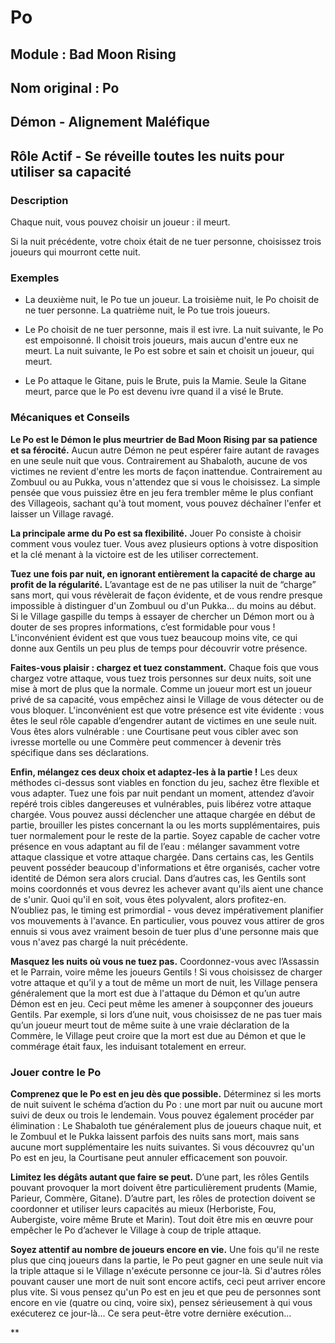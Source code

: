 # Po

## Module : Bad Moon Rising

## Nom original : Po

## Démon - Alignement Maléfique

## Rôle Actif - Se réveille toutes les nuits pour utiliser sa capacité

### Description

Chaque nuit, vous pouvez choisir un joueur : il meurt.

Si la nuit précédente, votre choix était de ne tuer personne, choisissez trois joueurs qui mourront cette nuit.

### Exemples

- La deuxième nuit, le Po tue un joueur. La troisième nuit, le Po choisit de ne tuer personne. La quatrième nuit, le Po tue trois joueurs.

- Le Po choisit de ne tuer personne, mais il est ivre. La nuit suivante, le Po est empoisonné. Il choisit trois joueurs, mais aucun d'entre eux ne meurt. La nuit suivante, le Po est sobre et sain et choisit un joueur, qui meurt.

- Le Po attaque le Gitane, puis le Brute, puis la Mamie. Seule la Gitane meurt, parce que le Po est devenu ivre quand il a visé le Brute.

### Mécaniques et Conseils

**Le Po est le Démon le plus meurtrier de Bad Moon Rising par sa patience et sa férocité.** Aucun autre Démon ne peut espérer faire autant de ravages en une seule nuit que vous. Contrairement au Shabaloth, aucune de vos victimes ne revient d'entre les morts de façon inattendue. Contrairement au Zombuul ou au Pukka, vous n'attendez que si vous le choisissez. La simple pensée que vous puissiez être en jeu fera trembler même le plus confiant des Villageois, sachant qu'à tout moment, vous pouvez déchaîner l'enfer et laisser un Village ravagé.

**La principale arme du Po est sa flexibilité.** Jouer Po consiste à choisir comment vous voulez tuer. Vous avez plusieurs options à votre disposition et la clé menant à la victoire est de les utiliser correctement.

**Tuez une fois par nuit, en ignorant entièrement la capacité de charge au profit de la régularité.** L’avantage est de ne pas utiliser la nuit de “charge” sans mort, qui vous révèlerait de façon évidente, et de vous rendre presque impossible à distinguer d'un Zombuul ou d'un Pukka... du moins au début. Si le Village gaspille du temps à essayer de chercher un Démon mort ou à douter de ses propres informations, c’est formidable pour vous ! L'inconvénient évident est que vous tuez beaucoup moins vite, ce qui donne aux Gentils un peu plus de temps pour découvrir votre présence.

**Faites-vous plaisir : chargez et tuez constamment.** Chaque fois que vous chargez votre attaque, vous tuez trois personnes sur deux nuits, soit une mise à mort de plus que la normale. Comme un joueur mort est un joueur privé de sa capacité, vous empêchez ainsi le Village de vous détecter ou de vous bloquer. L'inconvénient est que votre présence est vite évidente : vous êtes le seul rôle capable d’engendrer autant de victimes en une seule nuit. Vous êtes alors vulnérable : une Courtisane peut vous cibler avec son ivresse mortelle ou une Commère peut commencer à devenir très spécifique dans ses déclarations.

**Enfin, mélangez ces deux choix et adaptez-les à la partie !** Les deux méthodes ci-dessus sont viables en fonction du jeu, sachez être flexible et vous adapter. Tuez une fois par nuit pendant un moment, attendez d’avoir repéré trois cibles dangereuses et vulnérables, puis libérez votre attaque chargée. Vous pouvez aussi déclencher une attaque chargée en début de partie, brouiller les pistes concernant la ou les morts supplémentaires, puis tuer normalement pour le reste de la partie. Soyez capable de cacher votre présence en vous adaptant au fil de l’eau : mélanger savamment votre attaque classique et votre attaque chargée. Dans certains cas, les Gentils peuvent posséder beaucoup d'informations et être organisés, cacher votre identité de Démon sera alors crucial. Dans d’autres cas, les Gentils sont moins coordonnés et vous devrez les achever avant qu'ils aient une chance de s'unir. Quoi qu'il en soit, vous êtes polyvalent, alors profitez-en. N’oubliez pas, le timing est primordial - vous devez impérativement planifier vos mouvements à l'avance. En particulier, vous pouvez vous attirer de gros ennuis si vous avez vraiment besoin de tuer plus d'une personne mais que vous n'avez pas chargé la nuit précédente.

**Masquez les nuits où vous ne tuez pas.** Coordonnez-vous avec l’Assassin et le Parrain, voire même les joueurs Gentils ! Si vous choisissez de charger votre attaque et qu’il y a tout de même un mort de nuit, les Village pensera généralement que la mort est due à l'attaque du Démon et qu’un autre Démon est en jeu. Ceci peut même les amener à soupçonner des joueurs Gentils. Par exemple, si lors d’une nuit, vous choisissez de ne pas tuer mais qu’un joueur meurt tout de même suite à une vraie déclaration de la Commère, le Village peut croire que la mort est due au Démon et que le commérage était faux, les induisant totalement en erreur.

### Jouer contre le Po

**Comprenez que le Po est en jeu dès que possible.** Déterminez si les morts de nuit suivent le schéma d’action du Po : une mort par nuit ou aucune mort suivi de deux ou trois le lendemain. Vous pouvez également procéder par élimination : Le Shabaloth tue généralement plus de joueurs chaque nuit, et le Zombuul et le Pukka laissent parfois des nuits sans mort, mais sans aucune mort supplémentaire les nuits suivantes. Si vous découvrez qu'un Po est en jeu, la Courtisane peut annuler efficacement son pouvoir.

**Limitez les dégâts autant que faire se peut.** D’une part, les rôles Gentils pouvant provoquer la mort doivent être particulièrement prudents (Mamie, Parieur, Commère, Gitane). D’autre part, les rôles de protection doivent se coordonner et utiliser leurs capacités au mieux (Herboriste, Fou, Aubergiste, voire même Brute et Marin). Tout doit être mis en œuvre pour empêcher le Po d’achever le Village à coup de triple attaque.

**Soyez attentif au nombre de joueurs encore en vie.** Une fois qu'il ne reste plus que cinq joueurs dans la partie, le Po peut gagner en une seule nuit via la triple attaque si le Village n'exécute personne ce jour-là. Si d'autres rôles pouvant causer une mort de nuit sont encore actifs, ceci peut arriver encore plus vite. Si vous pensez qu'un Po est en jeu et que peu de personnes sont encore en vie (quatre ou cinq, voire six), pensez sérieusement à qui vous exécuterez ce jour-là... Ce sera peut-être votre dernière exécution...

**

